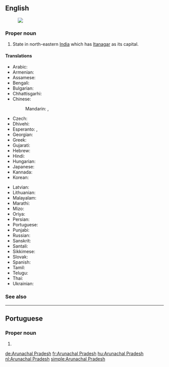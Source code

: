==English==
{{wikipedia}}
[[Image:Arunachal Pradesh in India (disputed hatched).svg|thumb|]]
===Proper noun===
{{en-proper noun|head=[[Arunachal]] [[Pradesh]]}}

# State in north-eastern [[India]] which has [[Itanagar]] as its capital.

====Translations====
{{trans-top|Arunachal Pradesh}}
* Arabic: {{t|ar|أروناجل برديش|m|tr='arunajal bradiish}}
* Armenian: {{t|hy|Արունաչալ Պրադեշ|sc=Armn}}
* Assamese: {{t|as|অৰুণাচল প্ৰদেশ|sc=Beng|tr=arauṇācal pradēś}}
* Bengali: {{t|bn|অরুণাচল প্রদেশ|sc=Beng|tr=aruṇācal pradēś}}
* Bulgarian: {{t|bg|Аруначал Прадеш|sc=Cyrl}}
* Chhattisgarhi: {{t-needed|hne}}
* Chinese:
*: Mandarin: {{t+|cmn|阿魯納恰爾邦|sc=Hani}}, {{t|cmn|阿鲁纳恰尔邦|tr=Ālǔnàqià'ěr-bāng|sc=Hani}}
* Czech: {{t|cs|Arunáčalpradéš}}
* Dhivehi: {{t|dv|އަރުނާޗަލް ޕްރަދޭޝް|sc=Thaa|tr=‘arunāčal pradēš}}
* Esperanto: {{t|eo|Arunaĉal-Pradeŝo}}, {{t|eo|Arunaĉalpradeŝo}}
* Georgian: {{t|ka|არუნაჩალ-პრადეში|sc=Geor}}
* Greek: {{t+|el|Αρουνάτσαλ Πραντές|sc=Grek}}
* Gujarati: {{t|gu|અરુણાચલ પ્રદેશ|sc=Gujr|tr=aruṇācal pradēś}}
* Hebrew: {{t|he|ארונצ'אל פראדש}}
* Hindi: {{t+|hi|अरुणाचल प्रदेश|tr=aruṇācal pradēś}}
* Hungarian: {{t+|hu|Arunácsal Pradés}}
* Japanese: {{t|ja|アルナーチャル・プラデーシュ州|tr=Arunacharu-Buradēshu-shū}}
* Kannada: {{t|kn|ಅರುಣಾಚಲ ಪ್ರದೇಶ|sc=Knda|tr=aruṇācala pradēśa}}
* Korean: {{t|ko|아루나찰프라데시 주|tr=Arunachal-peuradesi-ju|sc=Hang}}
{{trans-mid}}
* Latvian: {{t|lv|Arunāčala Pradēša}}
* Lithuanian: {{t|lt|Arunačal Pradešas|m}}
* Malayalam: {{t|ml|അരുണാചല്‍ പ്രദേശ്|sc=Mlym|tr=aruṇācal‍ pradēś}}
* Marathi: {{t|mr|अरुणाचल प्रदेश|sc=Deva|tr=aruṇācal pradēś}}
* Mizo: {{t-needed|lus}}
* Oriya: {{t|or|ଅରୁଣାଚଳ ପ୍ରଦେଶ|sc=Orya|tr=aruṇācaḷ pradēś}}
* Persian: {{t|fa|آروناچال پرادش}}
* Portuguese: {{t|pt|Arunachal Pradesh}}
* Punjabi: {{t|pa|ਅਰੁਨਾਚਲ ਪ੍ਰਦੇਸ਼|sc=Guru|tr=arunācal pradēś}}
* Russian: {{t|ru|Аруначал-Прадеш|m|tr=Arunačal-Pradɛ́š}}
* Sanskrit: {{t|sa|अरुणाचल प्रदेश|tr=aruṇācala pradēśa}}
* Santali: {{t-needed|sat}}
* Sikkimese: {{t-needed|sip}}
* Slovak: {{t|sk|Arunáčalpradéš}}
* Spanish: {{t|es|Arunachal Pradesh}}
* Tamil: {{t|ta|அருணாசலப் பிரதேசம்|tr=aruṇācalap piratēcam}}
* Telugu: {{t+|te|అరుణాచల్ ప్రదేశ్|tr=aruṇācal pradēś}}
* Thai: {{t|th|รัฐอรุณาจัลประเทศ|tr=rát àrúnaajan bpràtâyt}}
* Ukrainian: {{t|uk|Аруначал-Прадеш|sc=Cyrl}}
{{trans-bottom}}

===See also===
{{list:states of India/en}}

----

==Portuguese==

===Proper noun===
{{pt-proper noun}}

# {{l/en|Arunachal Pradesh}}

[[de:Arunachal Pradesh]]
[[fr:Arunachal Pradesh]]
[[hu:Arunachal Pradesh]]
[[nl:Arunachal Pradesh]]
[[simple:Arunachal Pradesh]]
